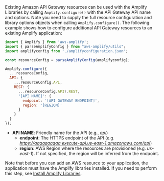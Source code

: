 Existing Amazon API Gateway resources can be used with the Amplify Libraries by calling `Amplify.configure()` with the API Gateway API name and options. Note you need to supply the full resource configuration and library options objects when calling `Amplify.configure()`. The following example shows how to configure additional API Gateway resources to an existing Amplify application:

```javascript
import { Amplify } from 'aws-amplify';
import { parseAmplifyConfig } from "aws-amplify/utils";
import amplifyconfig from './amplifyconfiguration.json';

const resourceConfig = parseAmplifyConfig(amplifyconfig);

Amplify.configure({
  ...resourceConfig,
  API: {
    ...resourceConfig.API,
    REST: {
      ...resourceConfig.API?.REST,
      '[API NAME]': {
        endpoint: '[API GATEWAY ENDPOINT]',
        region: '[REGION]'
      }
    }
  }
});
```

- **API NAME**: Friendly name for the API (e.g., _api_)
  - **endpoint**: The HTTPS endpoint of the API (e.g. _https://aaaaaaaaaa.execute-api.us-east-1.amazonaws.com/api_)
  - **region**: AWS Region where the resources are provisioned (e.g. _us-east-1_). If not specified, the region will be inferred from the endpoint.

Note that before you can add an AWS resource to your application, the application must have the Amplify libraries installed. If you need to perform this step, see [Install Amplify Libraries](/gen1/[platform]/start/project-setup/create-application/#n2-install-amplify-libraries).
